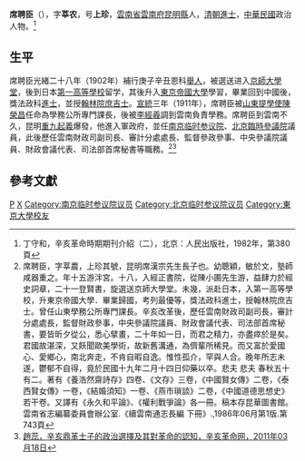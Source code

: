 {{Otheruses|other=名为席上珍的其他人物|席上珍}}

'''席聘臣'''（{{bd|1882年||1930年|2月14日|}}），字'''莘农'''，号'''上珍'''，[[雲南省|雲南省]][[雲南府|雲南府]][[昆明縣|昆明縣]]人，[[清朝|清朝]][[進士|進士]]，[[中華民國|中華民國]]政治人物。<ref>丁守和，辛亥革命時期期刊介紹（二），北京：人民出版社，1982年，第380頁</ref>

==生平==
席聘臣光緒二十八年（1902年）補行庚子辛丑恩科[[舉人|舉人]]，被選送进入[[京師大學堂|京師大學堂]]，後到日本[[舊制第一高等學校|第一高等學校]]留学，其後升入[[東京帝國大學|東京帝國大學]]學習，畢業回到中國後，獎法政科[[進士|進士]]，並授[[翰林院|翰林院]][[庶吉士|庶吉士]]。[[宣統|宣統]]三年（1911年），席聘臣被[[山東提學使|山東提學使]][[陳榮昌|陳榮昌]]任命為學務公所專門課長，後被[[李經羲|李經羲]]調到雲南負責學務。席聘臣到雲南不久，昆明[[重九起義|重九起義]]爆發，他進入軍政府，並任[[南京临时参议院|南京临时参议院]]、[[北京臨時參議院|北京臨時參議院]]議員，此後歷任雲南財政司副司長、審計分處處長、監督參政參事、中央參議院議員、財政會議代表、司法部首席秘書等職務。<ref>席聘臣，字莘農，上珍其號，昆明席漢宗先生長子也。幼聰穎，敏於文，塾師咸器重之。年十五游泮宮。十八，入經正書院，從陳小圃先生游，益肆力於經史詞章，二十一登賢書，旋選送京師大學堂。未幾，派赴日本，入第一高等學校，升東京帝國大學．畢業歸國，考列最優等，獎法政科進士，授翰林院庶吉士。曾任山東學務公所專門課長。辛亥改革後，歷任雲南財政司副司長，審計分處處長，監督財政參事，中央參議院議員、財政會議代表、司法部首席秘書，要皆昕夕從公，悉心擘畫，二十年如一日，而君之精力，亦盡瘁於是矣。君國故湛深，又飫聞歐美學術，故新舊溝通，為儕輩所稀見。而又富於愛國心、愛鄉心，南北奔走，不肯自暇自逸。惟性孤介，罕與人合。晚年所志未遂，鬱郁不自得，竟於民國十九年二月十四日仰藥以卒。悲夫 悲夫 春秋五十有二。著有《養浩然齋詩存》四卷、《文存》三卷，《中國賢女傳》二卷，《泰西賢女傳》一卷，《結婚須知》一卷、《燕市瑣談》二卷，《中國道德思想史》若干卷。又譯有《永久和平論》、《權利戰爭論》各一冊。稿本存昆華圖書館。雲南省志編纂委員會辦公室.《續雲南通志長編 下冊》.,1986年06月第1版.第743頁</ref><ref>[http://big5.xhgmw.org/archive-51720-2.shtml 趙蕊，辛亥鼎革士子的政治選擇及其對革命的認知，辛亥革命网，2011年03月18日]{{dead link|date=2018年2月 |bot=InternetArchiveBot |fix-attempted=yes }}</ref>

==參考文獻==
{{reflist}}

{{宣統二年游學畢業進士}}
{{第一次北京臨時參議院}}

{{Authority control}}

{{DEFAULTSORT:Xi席}}
[[Category:席姓|P]]
[[Category:昆明人|X]]
[[Category:南京临时参议院议员|Category:南京临时参议院议员]]
[[Category:北京临时参议院议员|Category:北京临时参议院议员]]
[[Category:東京大學校友|Category:東京大學校友]]